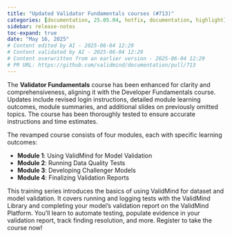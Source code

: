 ```yaml
---
title: "Updated Validator Fundamentals courses (#713)"
categories: [documentation, 25.05.04, hotfix, documentation, highlight]
sidebar: release-notes
toc-expand: true
date: "May 16, 2025"
# Content edited by AI - 2025-06-04 12:29
# Content validated by AI - 2025-06-04 12:29
# Content overwritten from an earlier version - 2025-06-04 12:29
# PR URL: https://github.com/validmind/documentation/pull/713
---
```


The **Validator Fundamentals** course has been enhanced for clarity and comprehensiveness, aligning it with the Developer Fundamentals course. Updates include revised login instructions, detailed module learning outcomes, module summaries, and additional slides on previously omitted topics. The course has been thoroughly tested to ensure accurate instructions and time estimates.

The revamped course consists of four modules, each with specific learning outcomes:

- **Module 1**: Using ValidMind for Model Validation
- **Module 2**: Running Data Quality Tests
- **Module 3**: Developing Challenger Models
- **Module 4**: Finalizing Validation Reports

This training series introduces the basics of using ValidMind for dataset and model validation. It covers running and logging tests with the ValidMind Library and completing your model's validation report on the ValidMind Platform. You'll learn to automate testing, populate evidence in your validation report, track finding resolution, and more. Register to take the course now!